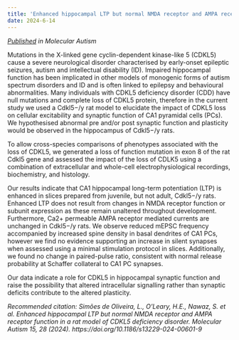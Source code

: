```yaml
---
title: 'Enhanced hippocampal LTP but normal NMDA receptor and AMPA receptor function in a rat model of CDKL5 deficiency disorder'
date: 2024-6-14
---
```


_[Published](https://link.springer.com/article/10.1186/s13229-024-00601-9) in Molecular Autism_

Mutations in the X-linked gene cyclin-dependent kinase-like 5 (CDKL5) cause a severe neurological disorder characterised by early-onset epileptic seizures, autism and intellectual disability (ID). Impaired hippocampal function has been implicated in other models of monogenic forms of autism spectrum disorders and ID and is often linked to epilepsy and behavioural abnormalities. Many individuals with CDKL5 deficiency disorder (CDD) have null mutations and complete loss of CDKL5 protein, therefore in the current study we used a Cdkl5−/y rat model to elucidate the impact of CDKL5 loss on cellular excitability and synaptic function of CA1 pyramidal cells (PCs). We hypothesised abnormal pre and/or post synaptic function and plasticity would be observed in the hippocampus of Cdkl5−/y rats.

To allow cross-species comparisons of phenotypes associated with the loss of CDKL5, we generated a loss of function mutation in exon 8 of the rat Cdkl5 gene and assessed the impact of the loss of CDLK5 using a combination of extracellular and whole-cell electrophysiological recordings, biochemistry, and histology.

Our results indicate that CA1 hippocampal long-term potentiation (LTP) is enhanced in slices prepared from juvenile, but not adult, Cdkl5−/y rats. Enhanced LTP does not result from changes in NMDA receptor function or subunit expression as these remain unaltered throughout development. Furthermore, Ca2+ permeable AMPA receptor mediated currents are unchanged in Cdkl5−/y rats. We observe reduced mEPSC frequency accompanied by increased spine density in basal dendrites of CA1 PCs, however we find no evidence supporting an increase in silent synapses when assessed using a minimal stimulation protocol in slices. Additionally, we found no change in paired-pulse ratio, consistent with normal release probability at Schaffer collateral to CA1 PC synapses.

Our data indicate a role for CDKL5 in hippocampal synaptic function and raise the possibility that altered intracellular signalling rather than synaptic deficits contribute to the altered plasticity.

_Recommended citation: Simões de Oliveira, L., O’Leary, H.E., Nawaz, S. et al. Enhanced hippocampal LTP but normal NMDA receptor and AMPA receptor function in a rat model of CDKL5 deficiency disorder. Molecular Autism 15, 28 (2024). https://doi.org/10.1186/s13229-024-00601-9_